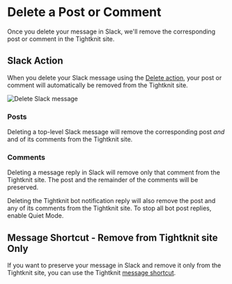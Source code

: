 # Delete a Post or Comment

Once you delete your message in Slack, we'll remove the corresponding post or comment in the Tightknit site.

## Slack Action

When you delete your Slack message using the [Delete action](https://slack.com/help/articles/202395258-Edit-or-delete-messages#delete-a-message), your post or comment will
automatically be removed from the Tightknit site.

![Delete Slack message](/delete-message.png)

### Posts

Deleting a top-level Slack message will remove the corresponding post _and_ and of its comments from the Tightknit site.

### Comments

Deleting a message reply in Slack will remove only that comment from the Tightknit site. The post and the remainder of the comments will be preserved.


<Callout type="info">
  Deleting the Tightknit bot notification reply will also remove the post and
  any of its comments from the Tightknit site. To stop all bot post replies,
  enable Quiet Mode.
</Callout>

## Message Shortcut - Remove from Tightknit site Only

If you want to preserve your message in Slack and remove it only from the Tightknit site, you can use the Tightknit [message shortcut](../message-shortcuts).
